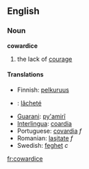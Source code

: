 ==English==
===Noun===
'''cowardice'''

# the lack of [[courage]]


====Translations====
*Finnish: [[pelkuruus]]
* {{fr}}: [[lâcheté]]
*[[Guarani]]: [[py'amirĩ]]
*[[Interlingua]]: [[coardia]]
*Portuguese: [[covardia]] ''f''
*Romanian: [[laşitate]] ''f''
*Swedish: [[feghet]] ''c''

[[fr:cowardice]]